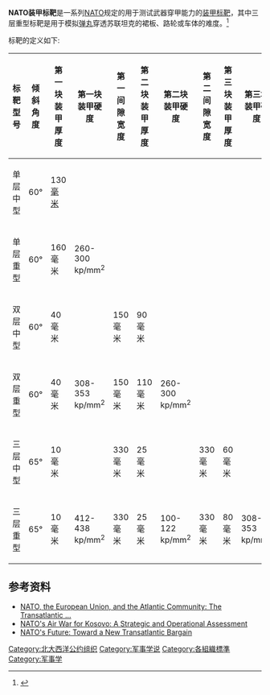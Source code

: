{{expand|time=2015-01-17T08:22:37+00:00}}
'''NATO装甲标靶'''是一系列[[NATO|NATO]]规定的用于测试武器穿甲能力的[[装甲|装甲]][[标靶|标靶]]，其中三层重型标靶是用于模拟[[炮彈|弹丸]]穿透苏联坦克的裙板、路轮或车体的难度。<ref>{{cite book|last=Kelley|first=Orr|title=King of the Killing Zone|url=https://archive.org/details/kingofkillingzon00kell|year=1989|isbn=0-393-02648-5|page=[https://archive.org/details/kingofkillingzon00kell/page/176 176]}}</ref> 

标靶的定义如下:
{|class=wikitable
! 标靶型号 || 倾斜<br/>角度 || 第一块<br/>装甲厚度 || 第一块<br/>装甲硬度 || 第一间隙<br/>宽度 || 第二块<br/>装甲厚度 || 第二块<br/>装甲硬度 || 第二间隙<br/>宽度 || 第三块<br/>装甲厚度 || 第三块<br/>装甲硬度
|-
| 单层中型|| 60° || 130[[毫米|毫米]] ||    ||        ||        ||   ||        ||       ||
|-
| 单层重型 || 60° || 160毫米 || 260-300 kp/mm<sup>2</sup> ||        ||        ||   ||        ||       ||
|-
| 双层中型 || 60° || 40毫米  ||    || 150毫米 || 90毫米  ||   ||        ||       ||
|-
| 双层重型 || 60° || 40毫米  || 308-353 kp/mm<sup>2</sup> || 150毫米 || 110毫米 || 260-300 kp/mm<sup>2</sup> ||        ||       ||
|-
| 三层中型 || 65° || 10毫米  ||    || 330毫米 || 25毫米  ||   || 330毫米 || 60毫米 ||   
|-
| 三层重型 || 65° || 10毫米  || 412-438 kp/mm<sup>2</sup> || 330毫米 || 25毫米  || 100-122 kp/mm<sup>2</sup> || 330毫米 || 80毫米 || 308-353 kp/mm<sup>2</sup>
|}

==参考资料==
{{reflist}}
*[https://books.google.com/books?id=dVo2AAAAQBAJ&pg=PA30&dq=%22NATO+targets%22&sa=X&ei=XTPsVIS5Jtfs8AXLz4LIAw&ved=0CEEQ6AEwBQ#v=onepage&q=NATO%20targets&f=false NATO, the European Union, and the Atlantic Community: The Transatlantic ...]{{Wayback|url=https://books.google.com/books?id=dVo2AAAAQBAJ&pg=PA30&dq=%22NATO+targets%22&sa=X&ei=XTPsVIS5Jtfs8AXLz4LIAw&ved=0CEEQ6AEwBQ#v=onepage&q=NATO%20targets&f=false |date=20160722001709 }}
*[https://books.google.com/books?id=-IGzjxaoBpgC&pg=PA23&dq=%22NATO+targets%22&sa=X&ei=XTPsVIS5Jtfs8AXLz4LIAw&ved=0CB0Q6AEwAA#v=onepage&q=%22NATO%20targets%22&f=false NATO's Air War for Kosovo: A Strategic and Operational Assessment]{{Wayback|url=https://books.google.com/books?id=-IGzjxaoBpgC&pg=PA23&dq=%22NATO+targets%22&sa=X&ei=XTPsVIS5Jtfs8AXLz4LIAw&ved=0CB0Q6AEwAA#v=onepage&q=%22NATO%20targets%22&f=false |date=20160722233554 }}
*[https://books.google.com/books?id=kI6aAWwiU_YC&pg=PA20&dq=%22NATO+targets%22&sa=X&ei=XTPsVIS5Jtfs8AXLz4LIAw&ved=0CCwQ6AEwAg#v=onepage&q=%22NATO%20targets%22&f=false NATO's Future: Toward a New Transatlantic Bargain]{{Wayback|url=https://books.google.com/books?id=kI6aAWwiU_YC&pg=PA20&dq=%22NATO+targets%22&sa=X&ei=XTPsVIS5Jtfs8AXLz4LIAw&ved=0CCwQ6AEwAg#v=onepage&q=%22NATO%20targets%22&f=false |date=20160528051445 }}

[[Category:北大西洋公约组织|Category:北大西洋公约组织]]
[[Category:军事学说|Category:军事学说]]
[[Category:各組織標準|Category:各組織標準]]
[[Category:军事学|Category:军事学]]